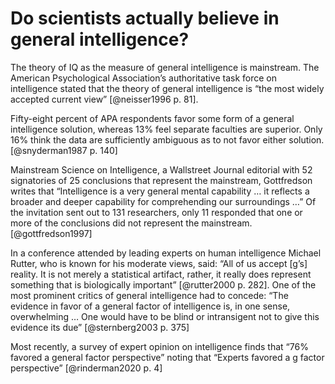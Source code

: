 # Do scientists actually believe in general intelligence?

The theory of IQ as the measure of general intelligence is mainstream. The American Psychological Association’s authoritative task force on intelligence stated that the theory of general intelligence is "the most widely accepted current view" [@neisser1996 p. 81]. 

Fifty-eight percent of APA respondents favor some form of a general intelligence solution, whereas 13% feel separate faculties are superior. Only 16% think the data are sufficiently ambiguous as to not favor either solution. [@snyderman1987 p. 140]

Mainstream Science on Intelligence, a Wallstreet Journal editorial with 52 signatories of 25 conclusions that represent the mainstream, Gottfredson writes that "Intelligence is a very general mental capability ... it reflects a broader and deeper capability for comprehending our surroundings ..." Of the invitation sent out to 131 researchers, only 11 responded that one or more of the conclusions did not represent the mainstream. [@gottfredson1997]

In a conference attended by leading experts on human intelligence Michael Rutter, who is known for his moderate views, said: “All of us accept [g’s] reality. It is not merely a statistical artifact, rather, it really does represent something that is biologically important” [@rutter2000 p. 282]. One of the most prominent critics of general intelligence had to concede: “The evidence in favor of a general factor of intelligence is, in one sense, overwhelming ... One would have to be blind or intransigent not to give this evidence its due”
[@sternberg2003 p. 375]

Most recently, a survey of expert opinion on intelligence finds that "76% favored a general factor perspective" noting that "Experts favored a g
factor perspective" [@rinderman2020 p. 4]